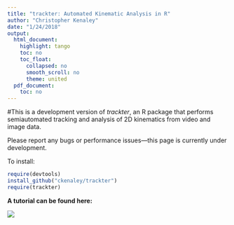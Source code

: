 ```yaml
---
title: "trackter: Automated Kinematic Analysis in R"
author: "Christopher Kenaley"
date: "1/24/2018"
output:
  html_document:
    highlight: tango
    toc: no
    toc_float:
      collapsed: no
      smooth_scroll: no
      theme: united
  pdf_document:
    toc: no
---
```



#This is a development version of _trackter_, an R package that performs semiautomated tracking and analysis of 2D kinematics from video and image data.

Please report any bugs or performance issues---this page is currently under development.

To install: 


```r
require(devtools)
install_github("ckenaley/trackter")
require(trackter)  
```
<b>
A tutorial can be found here: 

 ![](trackterlogo.png) 
